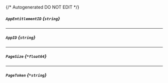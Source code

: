 {/* Autogenerated DO NOT EDIT  */}
##### `AppEntitlementID` *{`string`}*

---
##### `AppID` *{`string`}*

---
##### `PageSize` *{`*float64`}*

---
##### `PageToken` *{`*string`}*


